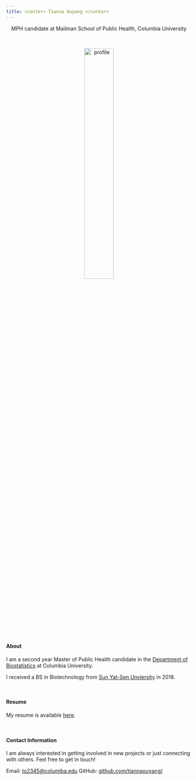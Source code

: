 ```yaml
---
title: <center> Tianna Ouyang </center>
---
```



<center> MPH candidate at Mailman School of Public Health, Columbia University</center>

<link rel="stylesheet" href="styles.css" type="text/css">
<link rel="stylesheet" href="academicons/css/academicons.min.css"/>
<link rel="apple-touch-icon" href="/image/icon.png">

<br>

<center><img src="image/profile.png" alt="profile" style="width:40%; border:0px solid"></center>

<br>

#### About

I am a second year Master of Public Health candidate in the [Department of Biostatistics](https://www.mailman.columbia.edu/become-student/departments/biostatistics) at Columbia University.

I received a BS in Biotechnology from [Sun Yat-Sen Unviersity](http://www.sysu.edu.cn/2012/en/index.htm) in 2018. 

<br>

#### Resume
My resume is available [here](downloads/[Tianna Ouyang] Resume.pdf).

<br>


#### Contact Information

I am always interested in getting involved in new projects or just connecting with others. Feel free to get in touch!

Email: [to2345@columiba.edu](mailto:columbia@columbia.edu)
GitHub: [github.com/tiannaouyang/](http://github.com/tiannaouyang/)